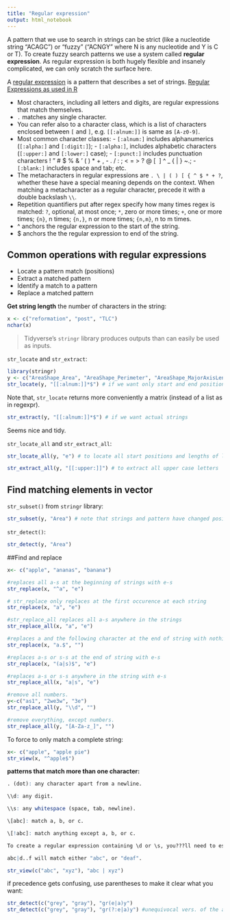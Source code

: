 ```yaml
---
title: "Regular expression"
output: html_notebook
---
```



A pattern that we use to search in strings can be strict (like a nucleotide string "ACAGC") or "fuzzy" ("ACNGY" where N is any nucleotide and Y is C or T). To create fuzzy search patterns we use a system called **regular expression**. As regular expression is both hugely flexible and insanely complicated, we can only scratch the surface here.

A [regular expression](https://stat.ethz.ch/R-manual/R-devel/library/base/html/regex.html) is a pattern that describes a set of strings. [Regular Expressions as used in R](https://stat.ethz.ch/R-manual/R-devel/library/base/html/regex.html)

+ Most characters, including all letters and digits, are regular expressions that match themselves. 
+ `.` matches any single character.
+ You can refer also to a character class, which is a list of characters enclosed between `[` and `]`, e.g. `[[:alnum:]]` is same as `[A-z0-9]`.
+ Most common character classes:
      - `[:alnum:]` includes alphanumerics (`[:alpha:]` and `[:digit:]`); 
      - `[:alpha:]`, includes alphabetic characters (`[:upper:]` and `[:lower:]` case);
      - `[:punct:]` includes punctuation characters ! " # $ % & ' ( ) * + , - . / : ; < = > ? @ [ \ ] ^ _ ` ` { | } ~.; 
      - `[:blank:]` includes space and tab; etc. 
+ The metacharacters in regular expressions are `. \ | ( ) [ { ^ $ * + ?`, whether these have a special meaning depends on the context. When matching a metacharacter as a regular character, precede it with a double backslash `\\`.
+ Repetition quantifiers put after regex specify how many times regex is matched: `?`, optional, at most once; `*`, zero or more times; `+`, one or more times; `{n}`, n times; `{n,}`, n or more times; `{n,m}`, n to m times. 
+ ^ anchors the regular expression to the start of the string.
+ $ anchors the the regular expression to end of the string.

## Common operations with regular expressions

+ Locate a pattern match (positions)
+ Extract a matched pattern
+ Identify a match to a pattern
+ Replace a matched pattern

**Get string length**
the number of characters in the string:
```r
x <- c("reformation", "post", "TLC")
nchar(x)
```


> Tidyverse's `stringr` library  produces outputs than can easily be used as inputs.

 `str_locate` and `str_extract`:
```r
library(stringr)
y <- c("AreaShape_Area", "AreaShape_Perimeter", "AreaShape_MajorAxisLength", "Intensity_MADIntensity")
str_locate(y, "[[:alnum:]]*$") # if we want only start and end positions
```
Note that, `str_locate` returns more conveniently a matrix (instead of a list as in regexpr).

```r
str_extract(y, "[[:alnum:]]*$") # if we want actual strings
```
Seems nice and tidy.


`str_locate_all` and `str_extract_all`:
```r
str_locate_all(y, "e") # to locate all start positions and lengths of letter "e"
```

```r
str_extract_all(y, "[[:upper:]]") # to extract all upper case letters
```


## Find matching elements in vector

`str_subset()` from `stringr` library:
```r
str_subset(y, "Area") # note that strings and pattern have changed positions
```

 `str_detect()`:
```r
str_detect(y, "Area")
```

##Find and replace

```r
x<- c("apple", "ananas", "banana")

#replaces all a-s at the beginning of strings with e-s
str_replace(x, "^a", "e") 

# str_replace only replaces at the first occurence at each string
str_replace(x, "a", "e") 

#str_replace_all replaces all a-s anywhere in the strings
str_replace_all(x, "a", "e") 

#replaces a and the following character at the end of string with nothing (i.e. deletes 2 chars)
str_replace(x, "a.$", "")

#replaces a-s or s-s at the end of string with e-s
str_replace(x, "(a|s)$", "e")

#replaces a-s or s-s anywhere in the string with e-s
str_replace_all(x, "a|s", "e")

#remove all numbers. 
y<-c("as1", "2we3w", "3e")
str_replace_all(y, "\\d", "") 

#remove everything, except numbers. 
str_replace_all(y, "[A-Za-z_]", "") 
```


To force to only match a complete string:

```r
x<- c("apple", "apple pie")
str_view(x, "^apple$")
```

**patterns that match more than one character:**


```r

. (dot): any character apart from a newline.

\\d: any digit.

\\s: any whitespace (space, tab, newline).

\[abc]: match a, b, or c.

\[!abc]: match anything except a, b, or c.

To create a regular expression containing \d or \s, you???ll need to escape the \ for the string, so you???ll type "\\\\d" or "\\\\s".

abc|d..f will match either "abc", or "deaf". 
```


```r
str_view(c("abc", "xyz"), "abc | xyz")
```

if precedence gets confusing, use parentheses to make it clear what you want:

```r
str_detect(c("grey", "gray"), "gr(e|a)y")
str_detect(c("grey", "gray"), "gr(?:e|a)y") #unequivocal vers. of the above

```

